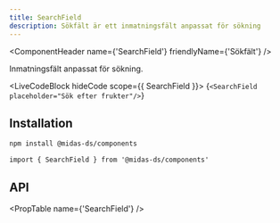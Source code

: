 ```yaml
---
title: SearchField
description: Sökfält är ett inmatningsfält anpassat för sökning
---
```



<ComponentHeader
  name={'SearchField'}
  friendlyName={'Sökfält'}
/>

Inmatningsfält anpassat för sökning.

<LiveCodeBlock hideCode scope={{ SearchField }}>
  {`<SearchField placeholder="Sök efter frukter"/>`}
</LiveCodeBlock>

## Installation

```bash npm2yarn
npm install @midas-ds/components
```

```tsx
import { SearchField } from '@midas-ds/components'
```



## API

<PropTable name={'SearchField'} />
